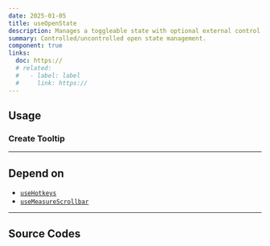 ```yaml
---
date: 2025-01-05
title: useOpenState
description: Manages a toggleable state with optional external control via props.
summary: Controlled/uncontrolled open state management.
component: true
links:
  doc: https://
  # related:
  #   - label: label
  #     link: https://
---
```


## Usage

<UseOpenStateDemosUsage />

### Create Tooltip

<UseOpenStateDemosUsageTooltip />

---

## Depend on

- [`useHotkeys`](/docs/web/hooks/use-hotkeys)
- [`useMeasureScrollbar`](/docs/web/hooks/use-measure-scrollbar)

---

## Source Codes

<SourceCodes name="use-open-state" />
